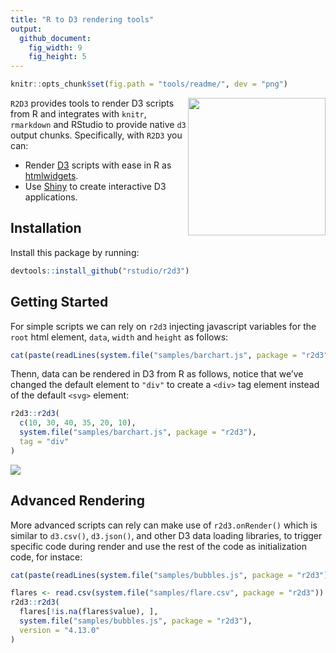 ```yaml
---
title: "R to D3 rendering tools"
output:
  github_document:
    fig_width: 9
    fig_height: 5
---
```


```r
knitr::opts_chunk$set(fig.path = "tools/readme/", dev = "png")
```

<img src="tools/README/r2d3-hex.svg" width=220 align="right"/>

`R2D3` provides tools to render D3 scripts from R and integrates with `knitr`, `rmarkdown` and RStudio to provide native `d3` output chunks. Specifically, with `R2D3` you can:

- Render [D3](https://d3js.org/) scripts with ease in R as [htmlwidgets](https://www.htmlwidgets.org/).
- Use [Shiny](http://shiny.rstudio.com/) to create interactive D3 applications.

## Installation

Install this package by running:

```r
devtools::install_github("rstudio/r2d3")
```

## Getting Started

For simple scripts we can rely on `r2d3` injecting javascript variables for the `root` html element, `data`, `width` and `height` as follows:

```r
cat(paste(readLines(system.file("samples/barchart.js", package = "r2d3")), collapse = "\n"))
```

Thenn, data can be rendered in D3 from R as follows, notice that we've changed the default element to `"div"` to create a `<div>` tag element instead of the default `<svg>` element:

```r
r2d3::r2d3(
  c(10, 30, 40, 35, 20, 10),
  system.file("samples/barchart.js", package = "r2d3"),
  tag = "div"
)
```
![](tools/README/r2d3-variable.png)

## Advanced Rendering

More advanced scripts can rely can make use of `r2d3.onRender()` which is similar to `d3.csv()`, `d3.json()`, and other D3 data loading libraries, to trigger specific code during render and use the rest of the code as initialization code, for instace:

```r
cat(paste(readLines(system.file("samples/bubbles.js", package = "r2d3")), collapse = "\n"))
```

```r
flares <- read.csv(system.file("samples/flare.csv", package = "r2d3"))
r2d3::r2d3(
  flares[!is.na(flares$value), ],
  system.file("samples/bubbles.js", package = "r2d3"),
  version = "4.13.0"
)
```